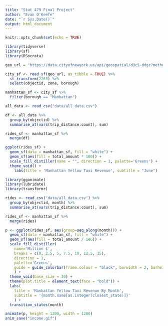 ```yaml
---
title: "Stat 479 Final Project"
author: "Evan O'Keefe"
date: "`r Sys.Date()`"
output: html_document
---
```


```r
knitr::opts_chunk$set(echo = TRUE)
```

```r
library(tidyverse)
library(sf)
library(RSocrata)
```

```r
geo_url = "https://data.cityofnewyork.us/api/geospatial/d3c5-ddgc?method=export&format=GeoJSON"

city_sf <- read_sf(geo_url, as_tibble = TRUE) %>% 
  st_transform(2263) %>% 
  select(objectid, zone, borough)

manhattan_sf <- city_sf %>% 
  filter(borough == "Manhattan")
```


```r
all_data <- read_csv("data/all_data.csv")

df <- all_data %>% 
  group_by(objectid) %>% 
  summarise_at(vars(trip_distance:count), sum)

rides_sf <- manhattan_sf %>% 
  merge(df)

ggplot(rides_sf) +
  geom_sf(data = manhattan_sf, fill = "white") +
  geom_sf(aes(fill = total_amount * 100)) +
  scale_fill_distiller(name = "", direction = 1, palette='Greens') +
  theme_void() +
    labs(title = 'Manhattan Yellow Taxi Revenue', subtitle = "June")

```

```r
library(gganimate)
library(lubridate)
library(transformr)

rides <- read_csv("data/all_data.csv") %>% 
  group_by(objectid, month) %>% 
  summarise_at(vars(trip_distance:count), sum)

rides_sf <- manhattan_sf %>% 
  merge(rides)

p <- ggplot(rides_sf, aes(group=seq_along(month))) +
  geom_sf(data = manhattan_sf, fill = "white") +
  geom_sf(aes(fill = total_amount / 1e6)) +
  scale_fill_distiller(
    name='Million $',
    breaks = c(0, 2.5, 5, 7.5, 10, 12.5, 15),
    direction = 1,
    palette='Greens',
    guide = guide_colorbar(frame.colour = "black", barwidth = 2, barheight = 30)
    ) +
  theme_void(base_size = 30) +
  theme(plot.title = element_text(face = "bold")) +
  labs(
    title = 'Manhattan Yellow Taxi Revenue By Month',
    subtitle = '{month.name[as.integer(closest_state)]}'
    ) +
  transition_states(month) 

animate(p, height = 1200, width = 1200)
anim_save("income.gif")
```

